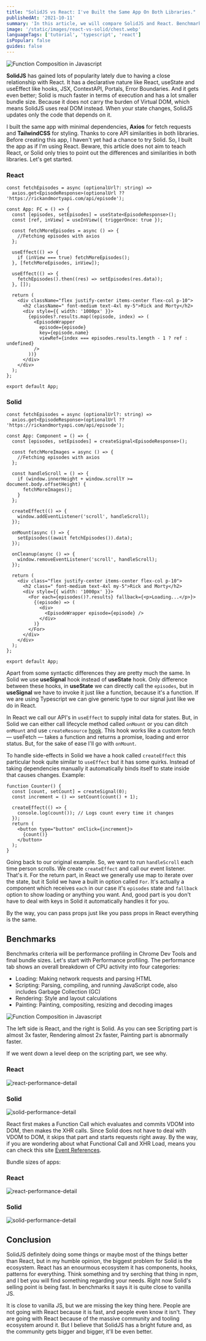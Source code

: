 ```yaml
---
title: "SolidJS vs React: I've Built the Same App On Both Libraries."
publishedAt: '2021-10-11'
summary: 'In this article, we will compare SolidJS and React. Benchmark some metrics and assess the pros and cons of both libraries.'
image: '/static/images/react-vs-solid/chest.webp'
languageTags: ['tutorial', 'typescript', 'react']
isPopular: false
guides: false
---
```


![Function Composition in Javascript](/static/images/react-vs-solid/chest.webp)

**SolidJS** has gained lots of popularity lately due to having a close relationship with React.
It has a declarative nature like React, useState and useEffect like hooks, JSX, ContextAPI, Portals, Error Boundaries.
And it gets even better; Solid is much faster in terms of execution and has a lot smaller bundle size.
Because it does not carry the burden of Virtual DOM, which means SolidJS uses real DOM instead.
When your state changes, SolidJS updates only the code that depends on it.

I built the same app with minimal dependencies, **Axios** for fetch requests and **TailwindCSS** for styling. Thanks to core API similarities in both libraries.
Before creating this app, I haven't yet had a chance to try Solid. So, I built the app as if I'm using React. Beware, this article does not aim to teach React, or Solid only tries to point out the differences and similarities in both libraries. Let's get started.

### React

```tsx
const fetchEpisodes = async (optionalUrl?: string) =>
  axios.get<EpisodeResponse>(optionalUrl ?? 'https://rickandmortyapi.com/api/episode');

const App: FC = () => {
  const [episodes, setEpisodes] = useState<EpisodeResponse>();
  const [ref, inView] = useInView({ triggerOnce: true });

  const fetchMoreEpisodes = async () => {
    //Fetching episodes with axios
  };

  useEffect(() => {
    if (inView === true) fetchMoreEpisodes();
  }, [fetchMoreEpisodes, inView]);

  useEffect(() => {
    fetchEpisodes().then((res) => setEpisodes(res.data));
  }, []);

  return (
    <div className="flex justify-center items-center flex-col p-10">
      <h2 className=" font-medium text-4xl my-5">Rick and Morty</h2>
      <div style={{ width: '1000px' }}>
        {episodes?.results.map((episode, index) => (
          <EpisodeWrapper
            episode={episode}
            key={episode.name}
            viewRef={index === episodes.results.length - 1 ? ref : undefined}
          />
        ))}
      </div>
    </div>
  );
};

export default App;
```

### Solid

```tsx
const fetchEpisodes = async (optionalUrl?: string) =>
  axios.get<EpisodeResponse>(optionalUrl ?? 'https://rickandmortyapi.com/api/episode');

const App: Component = () => {
  const [episodes, setEpisodes] = createSignal<EpisodeResponse>();

  const fetchMoreImages = async () => {
    //Fetching episodes with axios
  };

  const handleScroll = () => {
    if (window.innerHeight + window.scrollY >= document.body.offsetHeight) {
      fetchMoreImages();
    }
  };

  createEffect(() => {
    window.addEventListener('scroll', handleScroll);
  });

  onMount(async () => {
    setEpisodes((await fetchEpisodes()).data);
  });

  onCleanup(async () => {
    window.removeEventListener('scroll', handleScroll);
  });

  return (
    <div class="flex justify-center items-center flex-col p-10">
      <h2 class=" font-medium text-4xl my-5">Rick and Morty</h2>
      <div style={{ width: '1000px' }}>
        <For each={episodes()?.results} fallback={<p>Loading...</p>}>
          {(episode) => (
            <div>
              <EpisodeWrapper episode={episode} />
            </div>
          )}
        </For>
      </div>
    </div>
  );
};

export default App;
```

Apart from some syntactic differences they are pretty much the same. In Solid we use **useSignal** hook instead of **useState** hook. Only difference between these hooks,
in **useState** we can directly call the `episodes`, but in **useSignal** we have to invoke it just like a function, because it's a function. If we are using Typescript
we can give generic type to our signal just like we do in React.

In React we call our API's in `useEffect` to supply inital data for states. But, in Solid we can either call lifecycle method called `onMount` or you can ditch
`onMount` and use `createResource` [hook](https://www.solidjs.com/examples/asyncresource). This hook works like a custom fetch — useFetch — takes a function and returns a promise, loading and error status. But, for the sake of ease
I'll go with `onMount`.

To handle side-effects in Solid we have a hook called `createEffect` this particular hook quite similar to `useEffect` but it has some quirks. Instead of taking dependencies manually
it automatically binds itself to state inside that causes changes. Example:

```tsx
function Counter() {
  const [count, setCount] = createSignal(0);
  const increment = () => setCount(count() + 1);

  createEffect(() => {
    console.log(count()); // Logs count every time it changes
  });
  return (
    <button type="button" onClick={increment}>
      {count()}
    </button>
  );
}
```

Going back to our original example. So, we want to run `handleScroll` each time person scrolls. We create `createEffect` and call our event listener. That's it.
For the return part, in React we generally use map to iterate over the state, but it Solid we have a built in option called `For`. It's actually a component which
receives `each` in our case it's `episodes` state and `fallback` option to show loading or anything you want. And, good part is you don't have to deal with keys
in Solid it automatically handles it for you.

By the way, you can pass props just like you pass props in React everything is the same.

## Benchmarks

Benchmarks criteria will be performance profiling in Chrome Dev Tools and final bundle sizes. Let's start with Performance profiling.
The performance tab shows an overall breakdown of CPU activity into four categories:

- Loading: Making network requests and parsing HTML
- Scripting: Parsing, compiling, and running JavaScript code, also includes Garbage Collection (GC)
- Rendering: Style and layout calculations
- Painting: Painting, compositing, resizing and decoding images

![Function Composition in Javascript](/static/images/react-vs-solid/compare-two-performance.webp)

The left side is React, and the right is Solid. As you can see Scripting part is almost 3x faster, Rendering almost 2x faster, Painting part is abnormally faster.

If we went down a level deep on the scripting part, we see why.

### React

![react-performance-detail](/static/images/react-vs-solid/react-performance-detail.webp)

### Solid

![solid-performance-detail](/static/images/react-vs-solid/solid-performance-details.webp)

React first makes a Function Call which evaluates and commits VDOM into DOM, then makes the XHR calls. Since Solid does not have to deal with VDOM to DOM, it skips that part and starts requests right away.
By the way, if you are wondering about what Functional Call and XHR Load, means you can check this site [Event References](https://developer.chrome.com/docs/devtools/evaluate-performance/performance-reference/).

Bundle sizes of apps:

### React

![react-performance-detail](/static/images/react-vs-solid/react-bundle.webp)

### Solid

![solid-performance-detail](/static/images/react-vs-solid/bundle-solid.webp)

## Conclusion

SolidJS definitely doing some things or maybe most of the things better than React, but in my humble opinion, the biggest problem for Solid is the ecosystem. React has an enourmous ecosystem it has components, hooks, patterns for everything.
Think something and try serching that thing in npm, and I bet you will find something regarding your needs. Right now Solid's selling point is being fast. In benchmarks it says
it is quite close to vanilla JS.

It is close to vanilla JS, but we are missing the key thing here. People are not going with React because it is fast, and people even know it isn't.
They are going with React because of the massive community and tooling ecosystem around it.
But I believe that SolidJS has a bright future and, as the community gets bigger and bigger, it'll be even better.
